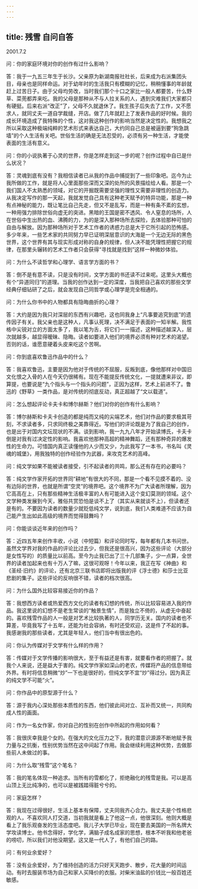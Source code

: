 ```yaml
---
---
---
```

title: 残雪 自问自答
---




2001.7.2

问：你的家庭环境对你的创作有过什么影响？

答：我于一九五三年生于长沙。父亲原为新湖南报社社长，后来成为右派集团头目，母亲也是同样命运。对于幼年时的生活我只有模糊的记忆，稍稍懂事的年龄就赶上过苦日子。由于父母均劳改，当时我们那个十口之家比一般人都要苦，什么野草、菜蔸都弄来吃。我的父母是那种从不与人拉关系的人，遇到灾难我们大家都只有硬挺。后来右派“改正”了，父母不久就退休了。我生孩子后失去了工作，又不愿求人，就同丈夫一道自学裁缝，开店。做了几年就赶上了发表作品的好时候。我的成长环境造成了我特殊的个性，这对我这种创作的影响当然是决定性的。我想我之所以采取这种极端纯粹的艺术形式来表达自己，大约同自己总是被逼到要“狗急跳墙”的个人生活有关吧。世俗生活的确是无法忍受的，必须有另一种生活，才能使表面的生活有意义。

问：你的小说执著于心灵的世界，你是怎样走到这一步的呢？创作过程中自已是什么状况？

答：灵魂到底有没有？我相信读者已从我的作品中捕捉到了一些印象吧。迄今为止我所做的工作，就是将人心里面那些深而又深的处所的风景描绘给人看。那是一个我们国人不太熟悉的领域，对它的开掘既需要坚强的理性又需要非理性的创造力。从我决定写作的那一天起，我就发觉自己具有这种老天赋予的特异功能，那是一种有点神秘的能力，既让笔比自己先走，但又不是乱写，而是一种有条不紊的玄想，一种用强力排除世俗向虚无的突进。黑暗的王国是密不透风、令人窒息的场所，人在世俗中生出热的血、沸腾的力，为的是深入那种场所去探险，去体验那种可怕的自由与解放。因为那种场所对于艺术工作者的诱惑力总是大于它所引起的恐怖感。多少年来，一些艺术家的共同努力早已证明深层意识的大海是一个无边无际的黑色世界，这个世界有其与现实形成对称的自身的规律，但人决不能凭理性把握它的规律，在那里头辗转的艺术工作者只会获得“寻找就是找到”这样一种微妙体验。

问：为什么不读哲学和心理学、语言学方面的书？

答：倒不是有意不读，只是没有时间，文学方面的书还读不过来呢。这里头大概也有个“异道同归”的道理。当我的创作达到一定的深度，当我把自己喜欢的那些文学经典仔细钻研了之后，就会发现自己同哲学或心理学是完全相通的。

问：为什么你书中的人物都具有隐晦曲折的心理？

答：大约是因为我只对深层的东西有兴趣吧，这也同我身上“凡事要追究到底”的遗传因子有关。我父亲也是这种人，凡事认死理，决不满足于表面的一知半解。我性格中尖锐对立的方面太多了，我以笔为舌，将它们一一描述，这种描述越深入，层次就越多，越显得暧昧、隐晦。读者如要进入他们的境界必须有种对艺术的渴望。否则的话，谁愿意硬着头皮来吃这个苦啊。

问：你到底喜欢鲁迅作品中的什么？

答：我喜欢鲁迅，主要是因为他对于传统的不屈服，反叛到底，像他那样对中国旧文化恨之入骨的人在今天仍很稀有。现在不能提反传统文化，一提就遭来非议，即算提，也要说是“九个指头与一个指头的问题”，正因为这样，艺术上前进不了。鲁迅的《野草》一类作品，是对传统的彻底反动，真正超越了“文以载道”。

问：怎么想起评论卡夫卡和博尔赫斯？他们对你的创作有什么影响？

答：博尔赫斯和卡夫卡创造的都是纯而又纯的尖端艺术，他们对作品的要求极其苛刻，不求读者多，只求同终极之美靠得近。写他们的评论既是为了我自己的创作，也是出于对国内文坛现状的不满。谈到影响，我一九九八年才开始读博氏，卡夫卡倒是对我有过决定性的影响。我喜欢他那种高超的精神舞蹈，还有那种奇异的爆发性的生命力。可惜国内真正读懂他的人少而又少，为此我写了一本书，书名叫《灵魂的城堡》，用我独特的创作经验作为武器，来攻克艺术的高峰。

问：纯文学如果不能被读者接受，引不起读者的共鸣，那么还有存在的必要吗？

答：纯文学作家开拓的世界同“耕地”有很大的不同，那是一个看不见摸不着的、没有边际的世界，也就是所谓“空灵”的境界吧。这个境界不为广大读者所理解，因为它高高在上，只有那些精神生活极丰富的人有可能进入这个变幻莫测的领域。这个文学种类发展到今天，雅俗共赏恐怕是谈不上了（其实从来就谈不上），但读者还是有的。不要因为读者的数量少就贬低纯文学，说到底，我们人类难道不应该为自己能产生出如此高级的境界而觉得鼓舞吗？

问：你能谈谈近年来的创作吗？

答：近四五年来创作丰收，小说（中短篇）和评论同时写，每年都有几本书问世。虽然文学界对我的作品的评论比过去少，但我还是很高兴，因为这些评论（大部分是女性写的）的质量比以前高。至今为止我已出了三十几部集子，少一点算，全世界的读者加起来也有十万人了嘛，这很可观呀！今年以来，我正在写《神曲》和《圣经·旧约》的评论，还有北京三联书店即将出版我的评《浮士德》和莎士比亚悲剧的集子。这些评论的反响很不错，读者的档次很高。

问：为什么国外比较容易接近你的作品？

答：我想西方读者或热爱西方文化的读者有幻想的传统，所以比较容易进入我的作品。我这里说的幻想不是老生常谈的“触景生情”，而是独立不倚的，从虚无中奋起的。喜欢残雪作品的人一般是对艺术比较执著的人，同学历无关。国内的读者也不算差，毕竟我写了十五年，还能为社会容纳，有时还受欢迎，这是件了不起的事。我感谢我的那些读者，尤其是年轻人，他们当中有很出色的。

问：你认为传媒对于文学有什么样的作用？

答：传媒对于文学传播的影响很大，至于有益还是有害，就要看作者的把握了。就我个人来说，还是益大于害的。纯文学作家如深山的老农，传媒将产品的信息带给外界。有时将信息稍微“炒”一下也是很好的，但纯文学不宜“炒”得过分。因为真正的纯文学不可能“火”。

问：你作品中的原型源于什么？

答：源于我内心深处那些本质性的东西，他们彼此间对立、互补而又统一，共同构成人性的画面。

问：作为一名女作家，你对自己的性别在创作中所起的作用如何看？

答：我很庆幸我是个女的。在强大的文化压力之下，我的潜意识源源不断地赋予我力量与之抗衡，性别优势当然在这中间起了作用。我会继续利用这种优势，去做那些前人未做过的事。

问：为什么取“残雪”这个笔名？

答：我的笔名体现一种追求。当所有的雪都化了，拒绝融化的残雪是我。可以是高山顶上无比纯净的，也可以是被践踏得脏兮兮的。

问：家庭怎样？

答：我现在过得很好，生活上基本有保障，丈夫同我齐心合力。我丈夫是个性格悲观的人，不喜欢同人打交道，当初我就是看上了他这一点，他很深刻。他则大概是看上了我乐观奋发的生活态度吧。我儿子大学已毕业，现在要去美国的一所名牌大学攻读博士。他书念得好，学化学，满脑子成名成家的思想，根本不听我和他老爸的唠叨，所以我们对他没期望。这又是一代人了，有他们自己的路。

问：有何业余爱好？

答：没有业余爱好，为了维持创造的活力只好天天跑步、散步，花大量的时间运动。有时去服装市场为自己和家人买降价的衣服。对柴米油盐的价钱比一般百姓还敏感。